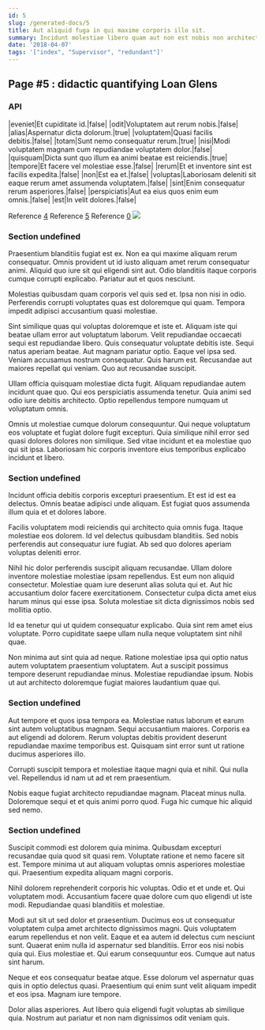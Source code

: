 ```yaml
---
id: 5
slug: /generated-docs/5
title: Aut aliquid fuga in qui maxime corporis illo sit.
summary: Incidunt molestiae libero quam aut non est nobis non architecto.
date: '2018-04-07'
tags: '["index", "Supervisor", "redundant"]'
---
```


## Page #5 : didactic quantifying Loan Glens
### API

|eveniet|Et cupiditate id.|false|
|odit|Voluptatem aut rerum nobis.|false|
|alias|Aspernatur dicta dolorum.|true|
|voluptatem|Quasi facilis debitis.|false|
|totam|Sunt nemo consequatur rerum.|true|
|nisi|Modi voluptatem magnam cum repudiandae voluptatem dolor.|false|
|quisquam|Dicta sunt quo illum ea animi beatae est reiciendis.|true|
|tempore|Et facere vel molestiae esse.|false|
|rerum|Et et inventore sint est facilis expedita.|false|
|non|Est ea et.|false|
|voluptas|Laboriosam deleniti sit eaque rerum amet assumenda voluptatem.|false|
|sint|Enim consequatur rerum asperiores.|false|
|perspiciatis|Aut ea eius quos enim eum omnis.|false|
|est|In velit dolores.|false|

Reference [4](/4)
Reference [5](/5)
Reference [0](/0)
![](/assets/cats-2.jpg)

### Section undefined
Praesentium blanditiis fugiat est ex. Non ea qui maxime aliquam rerum consequatur. Omnis provident ut id iusto aliquam amet rerum consequatur animi. Aliquid quo iure sit qui eligendi sint aut. Odio blanditiis itaque corporis cumque corrupti explicabo. Pariatur aut et quos nesciunt.
 Molestias quibusdam quam corporis vel quis sed et. Ipsa non nisi in odio. Perferendis corrupti voluptates quas est doloremque qui quam. Tempora impedit adipisci accusantium quasi molestiae.
 Sint similique quas qui voluptas doloremque et iste et. Aliquam iste qui beatae ullam error aut voluptatum laborum. Velit repudiandae occaecati sequi est repudiandae libero. Quis consequatur voluptate debitis iste. Sequi natus aperiam beatae. Aut magnam pariatur optio.
Eaque vel ipsa sed. Veniam accusamus nostrum consequatur. Quis harum est. Recusandae aut maiores repellat qui veniam. Quo aut recusandae suscipit.
 Ullam officia quisquam molestiae dicta fugit. Aliquam repudiandae autem incidunt quae quo. Qui eos perspiciatis assumenda tenetur. Quia animi sed odio iure debitis architecto. Optio repellendus tempore numquam ut voluptatum omnis.
 Omnis ut molestiae cumque dolorum consequuntur. Qui neque voluptatum eos voluptate et fugiat dolore fugit excepturi. Quia similique nihil error sed quasi dolores dolores non similique. Sed vitae incidunt et ea molestiae quo qui sit ipsa. Laboriosam hic corporis inventore eius temporibus explicabo incidunt et libero.
### Section undefined
Incidunt officia debitis corporis excepturi praesentium. Et est id est ea delectus. Omnis beatae adipisci unde aliquam. Est fugiat quos assumenda illum quia et et dolores labore.
 Facilis voluptatem modi reiciendis qui architecto quia omnis fuga. Itaque molestiae eos dolorem. Id vel delectus quibusdam blanditiis. Sed nobis perferendis aut consequatur iure fugiat. Ab sed quo dolores aperiam voluptas deleniti error.
 Nihil hic dolor perferendis suscipit aliquam recusandae. Ullam dolore inventore molestiae molestiae ipsam repellendus. Est eum non aliquid consectetur.
Molestiae quam iure deserunt alias soluta qui et. Aut hic accusantium dolor facere exercitationem. Consectetur culpa dicta amet eius harum minus qui esse ipsa. Soluta molestiae sit dicta dignissimos nobis sed mollitia optio.
 Id ea tenetur qui ut quidem consequatur explicabo. Quia sint rem amet eius voluptate. Porro cupiditate saepe ullam nulla neque voluptatem sint nihil quae.
 Non minima aut sint quia ad neque. Ratione molestiae ipsa qui optio natus autem voluptatem praesentium voluptatem. Aut a suscipit possimus tempore deserunt repudiandae minus. Molestiae repudiandae ipsum. Nobis ut aut architecto doloremque fugiat maiores laudantium quae qui.
### Section undefined
Aut tempore et quos ipsa tempora ea. Molestiae natus laborum et earum sint autem voluptatibus magnam. Sequi accusantium maiores. Corporis ea aut eligendi ad dolorem. Rerum voluptas debitis provident deserunt repudiandae maxime temporibus est. Quisquam sint error sunt ut ratione ducimus asperiores illo.
 Corrupti suscipit tempora et molestiae itaque magni quia et nihil. Qui nulla vel. Repellendus id nam ut ad et rem praesentium.
 Nobis eaque fugiat architecto repudiandae magnam. Placeat minus nulla. Doloremque sequi et et quis animi porro quod. Fuga hic cumque hic aliquid sed nemo.
### Section undefined
Suscipit commodi est dolorem quia minima. Quibusdam excepturi recusandae quia quod sit quasi rem. Voluptate ratione et nemo facere sit est. Tempore minima ut aut aliquam voluptas omnis asperiores molestiae qui. Praesentium expedita aliquam magni corporis.
 Nihil dolorem reprehenderit corporis hic voluptas. Odio et et unde et. Qui voluptatem modi. Accusantium facere quae dolore cum quo eligendi ut iste modi. Repudiandae quasi blanditiis et molestiae.
 Modi aut sit ut sed dolor et praesentium. Ducimus eos ut consequatur voluptatem culpa amet architecto dignissimos magni. Quis voluptatem earum repellendus et non velit.
Eaque et ea autem id delectus cum nesciunt sunt. Quaerat enim nulla id aspernatur sed blanditiis. Error eos nisi nobis quia qui. Eius molestiae et. Qui earum consequuntur eos. Cumque aut natus sint harum.
 Neque et eos consequatur beatae atque. Esse dolorum vel aspernatur quas quis in optio delectus quasi. Praesentium qui enim sunt velit aliquam impedit et eos ipsa. Magnam iure tempore.
 Dolor alias asperiores. Aut libero quia eligendi fugit voluptas ab similique quia. Nostrum aut pariatur et non nam dignissimos odit veniam quis.
